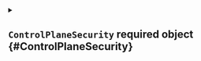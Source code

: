 


<details className="config-field" data-expandable="true">
<summary>

## `ControlPlaneSecurity` <span className="config-field-required" data-required="true">required</span> <span className="config-field-type">object</span> <span className="config-field-default"></span> <span className="config-field-enum"></span> {#ControlPlaneSecurity}



</summary>




<details className="config-field" data-expandable="false" open>
<summary>

### `podSecurityContext` <span className="config-field-required" data-required="true">required</span> <span className="config-field-type">object</span> <span className="config-field-default"></span> <span className="config-field-enum"></span> {#ControlPlaneSecurity-podSecurityContext}



</summary>



</details>



<details className="config-field" data-expandable="true">
<summary>

### `containerSecurityContext` <span className="config-field-required" data-required="true">required</span> <span className="config-field-type">object</span> <span className="config-field-default"></span> <span className="config-field-enum"></span> {#ControlPlaneSecurity-containerSecurityContext}



</summary>




<details className="config-field" data-expandable="false" open>
<summary>

#### `allowPrivilegeEscalation` <span className="config-field-required" data-required="false">required</span> <span className="config-field-type">boolean</span> <span className="config-field-default">true</span> <span className="config-field-enum"></span> {#ControlPlaneSecurity-containerSecurityContext-allowPrivilegeEscalation}



</summary>



</details>



<details className="config-field" data-expandable="false" open>
<summary>

#### `capabilities` <span className="config-field-required" data-required="true">required</span> <span className="config-field-type">object</span> <span className="config-field-default"></span> <span className="config-field-enum"></span> {#ControlPlaneSecurity-containerSecurityContext-capabilities}



</summary>



</details>



<details className="config-field" data-expandable="false" open>
<summary>

#### `runAsUser` <span className="config-field-required" data-required="true">required</span> <span className="config-field-type">integer</span> <span className="config-field-default"></span> <span className="config-field-enum"></span> {#ControlPlaneSecurity-containerSecurityContext-runAsUser}



</summary>



</details>



<details className="config-field" data-expandable="false" open>
<summary>

#### `runAsGroup` <span className="config-field-required" data-required="true">required</span> <span className="config-field-type">integer</span> <span className="config-field-default"></span> <span className="config-field-enum"></span> {#ControlPlaneSecurity-containerSecurityContext-runAsGroup}



</summary>



</details>


</details>


</details>

